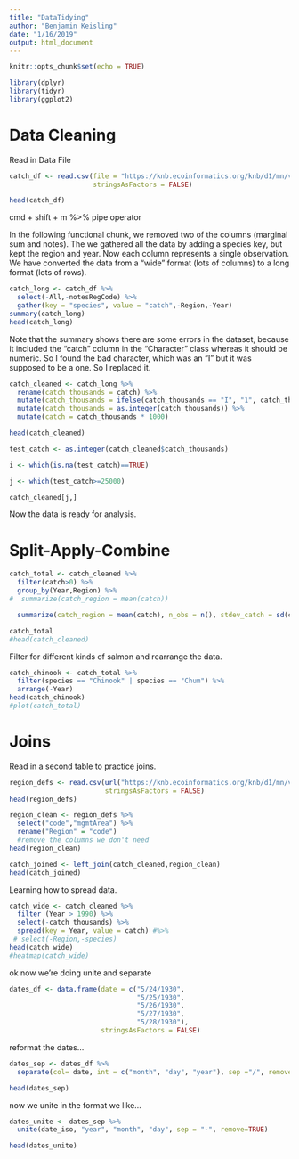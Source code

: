 ```yaml
---
title: "DataTidying"
author: "Benjamin Keisling"
date: "1/16/2019"
output: html_document
---
```


```r
knitr::opts_chunk$set(echo = TRUE)
```


```r

library(dplyr)
library(tidyr)
library(ggplot2)

```

# Data Cleaning

Read in Data File

```r
catch_df <- read.csv(file = "https://knb.ecoinformatics.org/knb/d1/mn/v2/object/df35b.302.1",
                     stringsAsFactors = FALSE)

head(catch_df)
```

cmd + shift + m %>% pipe operator


In the following functional chunk, we removed two of the columns (marginal sum and notes). The we gathered all the data by adding a species key, but kept the region and year. Now each column represents a single observation. We have converted the data from a "wide" format (lots of columns) to a long format (lots of rows).

```r

catch_long <- catch_df %>%
  select(-All,-notesRegCode) %>% 
  gather(key = "species", value = "catch",-Region,-Year) 
summary(catch_long)
head(catch_long)
```

Note that the summary shows there are some errors in the dataset, because it included the "catch" column in the "Character" class whereas it should be numeric. So I found the bad character, which was an "I" but it was supposed to be a one. So I replaced it. 

```r
catch_cleaned <- catch_long %>%
  rename(catch_thousands = catch) %>%
  mutate(catch_thousands = ifelse(catch_thousands == "I", "1", catch_thousands)) %>% 
  mutate(catch_thousands = as.integer(catch_thousands)) %>% 
  mutate(catch = catch_thousands * 1000)

head(catch_cleaned)
```


```r
test_catch <- as.integer(catch_cleaned$catch_thousands)

i <- which(is.na(test_catch)==TRUE)

j <- which(test_catch>=25000)

catch_cleaned[j,]
```

Now the data is ready for analysis.

# Split-Apply-Combine

```r
catch_total <- catch_cleaned %>%
  filter(catch>0) %>% 
  group_by(Year,Region) %>% 
#  summarize(catch_region = mean(catch))

  summarize(catch_region = mean(catch), n_obs = n(), stdev_catch = sd(catch))

catch_total
#head(catch_cleaned)
```


Filter for different kinds of salmon and rearrange the data.

```r
catch_chinook <- catch_total %>% 
  filter(species == "Chinook" | species == "Chum") %>% 
  arrange(-Year)
head(catch_chinook)
#plot(catch_total)
```



# Joins

Read in a second table to practice joins.
```r
region_defs <- read.csv(url("https://knb.ecoinformatics.org/knb/d1/mn/v2/object/df35b.303.1", method = "libcurl"),
                        stringsAsFactors = FALSE)
head(region_defs)
```


```r
region_clean <- region_defs %>% 
  select("code","mgmtArea") %>% 
  rename("Region" = "code")
  #remove the columns we don't need
head(region_clean)
```


```r

catch_joined <- left_join(catch_cleaned,region_clean)
head(catch_joined)

```


Learning how to spread data.

```r
catch_wide <- catch_cleaned %>% 
  filter (Year > 1990) %>% 
  select(-catch_thousands) %>% 
  spread(key = Year, value = catch) #%>% 
 # select(-Region,-species)
head(catch_wide)
#heatmap(catch_wide)
```


ok now we're doing unite and separate

```r
dates_df <- data.frame(date = c("5/24/1930",
                                "5/25/1930",
                                "5/26/1930",
                                "5/27/1930",
                                "5/28/1930"),
                       stringsAsFactors = FALSE)
```


reformat the dates...

```r
dates_sep <- dates_df %>% 
  separate(col= date, int = c("month", "day", "year"), sep ="/", remove = 1)

head(dates_sep)
```

now we unite in the format we like...

```r
dates_unite <- dates_sep %>%
  unite(date_iso, "year", "month", "day", sep = "-", remove=TRUE)

head(dates_unite)
  
```

